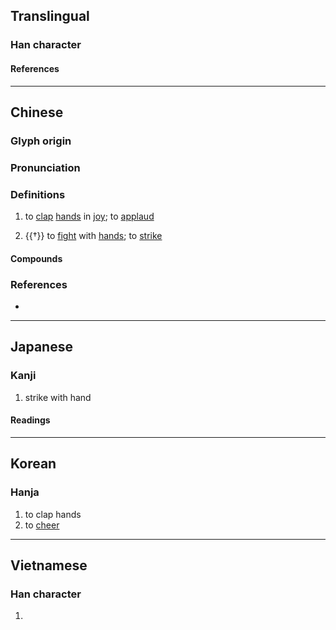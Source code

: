 {{also|拚}}
{{character info/new}}
==Translingual==

===Han character===
{{Han char|rn=64|rad=手|as=04|sn=7|four=50030|canj=QYY|ids=⿰扌卞}}

====References====
{{Han ref|kx=0420.070|dkj=11860|dj=0767.080|hdz=31843.020|uh=6283}}

----

==Chinese==
{{zh-forms}}

===Glyph origin===
{{Han etym}}

===Pronunciation===
{{zh-pron
|m=biàn
|c=bin6
|mc=y
|oc=y
|cat=v
}}

===Definitions===
{{zh-hanzi}}

# {{lb|zh|literary}} to [[clap]] [[hand]]s in [[joy]]; to [[applaud]]
# {{†}} to [[fight]] with [[hand]]s; to [[strike]]

====Compounds====
{{zh-der|喜躍抃舞|抃悅|抃踴|抃掌|歡抃|抃手|抃風舞潤|抃舞|抃笑|欣抃|雷抃|鼇抃}}

===References===
* {{R:twedu|B01253}}

----

==Japanese==

===Kanji===
{{ja-kanji|grade=|rs=手04}}

# strike with hand

====Readings====
{{ja-readings
|on=べん
|kun=うつ
}}

----

==Korean==

===Hanja===
{{ko-hanja|변}}

# to clap hands
# to [[cheer]]

----

==Vietnamese==

===Han character===
{{vi-readings|rs=手04|reading=bện}}

# {{rfdef|vi|sort=手04}}